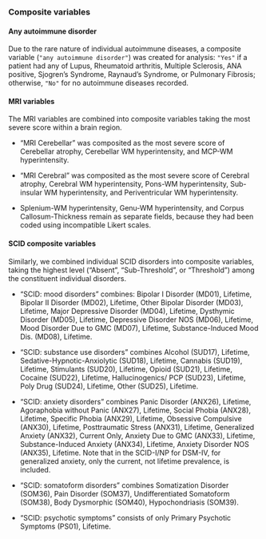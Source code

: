 
### Composite variables {#sec-composites .appendix}

#### Any autoimmune disorder {.appendix #sec-any-autoimmune}

Due to the rare nature of individual autoimmune diseases, a composite 
variable (`"any autoimmune disorder"`) was created for analysis: 
`"Yes"` if a patient had any of Lupus, Rheumatoid arthritis, 
Multiple Sclerosis, ANA positive, Sjogren's Syndrome, Raynaud's Syndrome, 
or Pulmonary Fibrosis; otherwise, 
`"No"` for no autoimmune diseases recorded.

#### MRI variables {.appendix #sec-MRI-composites}

The MRI variables are combined into composite variables 
taking the most severe score within a brain region.

- "MRI Cerebellar" was composited as the most severe score of 
Cerebellar atrophy, 
Cerebellar WM hyperintensity, and 
MCP-WM hyperintensity.

- "MRI Cerebral" was composited as the most severe score of 
Cerebral atrophy, 
Cerebral WM hyperintensity,
Pons-WM hyperintensity, 
Sub-insular WM hyperintensity, and
Periventricular WM hyperintensity.  

- Splenium-WM hyperintensity,
Genu-WM hyperintensity, and 
Corpus Callosum-Thickness 
remain as separate fields,
because they had been coded using
incompatible Likert scales.

#### SCID composite variables {.appendix #sec-SCID-composites}

Similarly, we combined individual SCID disorders into composite variables,
taking the highest level ("Absent", "Sub-Threshold", or "Threshold") 
among the constituent individual disorders.

- "SCID: mood disorders" combines:
Bipolar I Disorder (MD01), Lifetime,
Bipolar II Disorder (MD02), Lifetime,
Other Bipolar Disorder (MD03), Lifetime,
Major Depressive Disorder (MD04), Lifetime,
Dysthymic Disorder (MD05), Lifetime,
Depressive Disorder NOS (MD06), Lifetime,
Mood Disorder Due to GMC (MD07), Lifetime,
Substance-Induced Mood Dis. (MD08), Lifetime.

- "SCID: substance use disorders" combines
Alcohol (SUD17), Lifetime,
Sedative-Hypnotic-Anxiolytic (SUD18), Lifetime,
Cannabis (SUD19), Lifetime,
Stimulants (SUD20), Lifetime,
Opioid (SUD21), Lifetime,
Cocaine (SUD22), Lifetime,
Hallucinogenics/ PCP (SUD23), Lifetime,
Poly Drug (SUD24), Lifetime,
Other (SUD25), Lifetime.

- "SCID: anxiety disorders" combines
Panic Disorder (ANX26), Lifetime,
Agoraphobia without Panic (ANX27), Lifetime,
Social Phobia (ANX28), Lifetime,
Specific Phobia (ANX29), Lifetime,
Obsessive Compulsive (ANX30), Lifetime,
Posttraumatic Stress (ANX31), Lifetime,
Generalized Anxiety (ANX32), Current Only,
Anxiety Due to GMC (ANX33), Lifetime,
Substance-Induced Anxiety (ANX34), Lifetime,
Anxiety Disorder NOS (ANX35), Lifetime.
Note that in the SCID-I/NP for DSM-IV, for generalized anxiety, 
only the current, not lifetime prevalence, is included.

- "SCID: somatoform disorders" combines
Somatization Disorder (SOM36),
Pain Disorder (SOM37),
Undifferentiated Somatoform (SOM38),
Body Dysmorphic (SOM40),
Hypochondriasis (SOM39).

- "SCID: psychotic symptoms" consists of only Primary Psychotic Symptoms (PS01), Lifetime.

